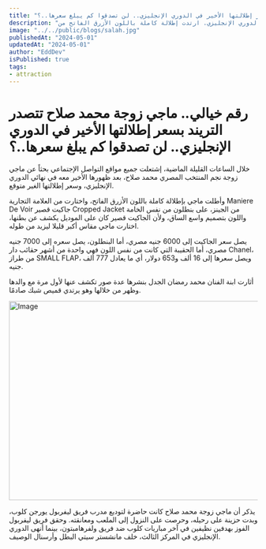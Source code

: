 ```yaml
---
title: "رقم خيالي.. ماجي زوجة محمد صلاح تتصدر التريند بسعر إطلالتها الأخير في الدوري الإنجليزي.. لن تصدقوا كم يبلغ سعرها..؟!"
description: "خلال الساعات الماضية، تصدرت ماجي، زوجة محمد صلاح، التريند بظهورها الأخير في نهائي الدوري الإنجليزي. ارتدت إطلالة كاملة باللون الأزرق الفاتح من Maniere De Voir وChanel، بأسعار خيالية."
image: "../../public/blogs/salah.jpg"
publishedAt: "2024-05-01"
updatedAt: "2024-05-01"
author: "EddDev"
isPublished: true
tags:
- attraction
---
```


# رقم خيالي.. ماجي زوجة محمد صلاح تتصدر التريند بسعر إطلالتها الأخير في الدوري الإنجليزي.. لن تصدقوا كم يبلغ سعرها..؟

خلال الساعات القليلة الماضية، إشتعلت جميع مواقع التواصل الإجتماعي بحثاً عن ماجي زوجة نجم المنتخب المصري محمد صلاح، بعد ظهورها الأخير معه في نهائي الدوري الإنجليزي، وسعر إطلالتها الغير متوقع.

وأطلت ماجي بإطلالة كاملة باللون الأزرق الفاتح، واختارت من العلامة التجارية Maniere De Voir جاكيت قصير Cropped Jacket من الجينز، على بنطلون من نفس الخامة واللون بتصميم واسع الساق، ولأن الجاكيت قصير كان على الموديل يكشف عن بطنها، اختارت ماجي مقاس أكبر قليلا ليزيد من طوله.

يصل سعر الجاكيت إلى 6000 جنيه مصري، أما البنطلون، يصل سعره إلى 7000 جنيه مصري، أما الحقيبة التي كانت من نفس اللون فهي واحدة من أشهر حقائب دار Chanel، من طراز SMALL FLAP، ويصل سعرها إلى 16 ألف و653 دولار، أي ما يعادل 777 ألف جنيه.

أثارت ابنة الفنان محمد رمضان الجدل بنشرها عدة صور تكشف عنها لأول مرة مع والدها وظهر من خلالها وهو يرتدي قميص شبك صادمًا.

<Image
  src="/blogs/salah-wife.jpg"
  width="718"
  height="404"
  alt="Image"
  sizes="100vw"
/>

يذكر أن ماجي زوجة محمد صلاح كانت حاضرة لتوديع مدرب فريق ليفربول يورجن كلوب، وبدت حزينة على رحيله، وحرصت على النزول إلى الملعب ومعانقته. وحقق فريق ليفربول الفوز بهدفين نظيفين في آخر مباريات كلوب ضد فريق ولفرهامبتون، بينما أنهى الدوري الإنجليزي في المركز الثالث، خلف مانشستر سيتي البطل وأرسنال الوصيف.
